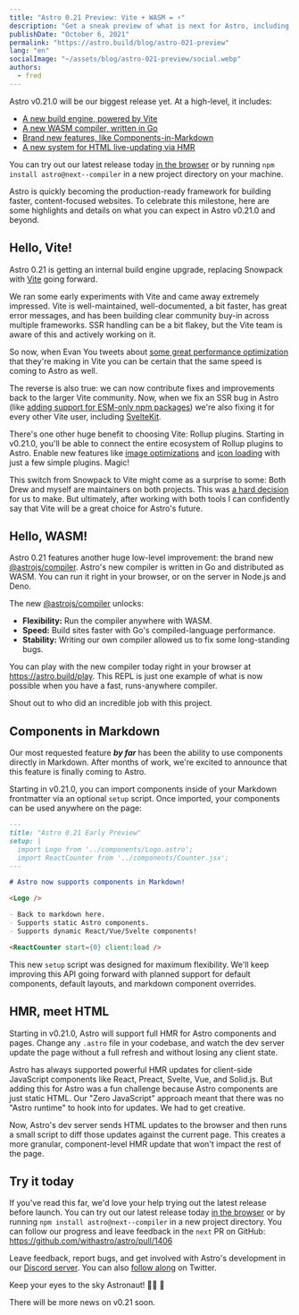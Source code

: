 ```yaml
---
title: "Astro 0.21 Preview: Vite + WASM = ⚡️"
description: "Get a sneak preview of what is next for Astro, including our new Vite build engine and WASM-powered Go compiler."
publishDate: "October 6, 2021"
permalink: "https://astro.build/blog/astro-021-preview"
lang: "en"
socialImage: "~/assets/blog/astro-021-preview/social.webp"
authors:
  - fred
---
```



Astro v0.21.0 will be our biggest release yet. At a high-level, it includes:

- [A new build engine, powered by Vite](#hello-vite)
- [A new WASM compiler, written in Go](#hello-wasm)
- [Brand new features, like Components-in-Markdown](#components-in-markdown)
- [A new system for HTML live-updating via HMR](#hmr-meet-html)

You can try out our latest release today [in the browser](https://gitpod.io#snapshot/5e7cf2f1-8108-4fa5-99d3-ed8de70d8c23) or by running `npm install astro@next--compiler` in a new project directory on your machine.

Astro is quickly becoming the production-ready framework for building faster, content-focused websites. To celebrate this milestone, here are some highlights and details on what you can expect in Astro v0.21.0 and beyond.

## Hello, Vite!

Astro 0.21 is getting an internal build engine upgrade, replacing Snowpack with [Vite](https://vitejs.dev) going forward.

We ran some early experiments with Vite and came away extremely impressed. Vite is well-maintained, well-documented, a bit faster, has great error messages, and has been building clear community buy-in across multiple frameworks. SSR handling can be a bit flakey, but the Vite team is aware of this and actively working on it.

So now, when Evan You tweets about [some great performance optimization](https://twitter.com/youyuxi/status/1440718351802646550) that they're making in Vite you can be certain that the same speed is coming to Astro as well.

The reverse is also true: we can now contribute fixes and improvements back to the larger Vite community. Now, when we fix an SSR bug in Astro (like [adding support for ESM-only npm packages](https://github.com/vitejs/vite/pull/5197)) we're also fixing it for every other Vite user, including [SvelteKit](https://kit.svelte.dev/docs#routing-endpoints).

There's one other huge benefit to choosing Vite: Rollup plugins. Starting in v0.21.0, you'll be able to connect the entire ecosystem of Rollup plugins to Astro. Enable new features like [image optimizations](https://github.com/JonasKruckenberg/imagetools/tree/main/packages/vite) and [icon loading](https://github.com/antfu/unplugin-icons) with just a few simple plugins. Magic!

This switch from Snowpack to Vite might come as a surprise to some: Both Drew and myself are maintainers on both projects. This was [a hard decision](https://dev.to/fredkschott/5-more-things-i-learned-building-snowpack-to-20-000-stars-5dc9) for us to make. But ultimately, after working with both tools I can confidently say that Vite will be a great choice for Astro's future.

## Hello, WASM!

Astro 0.21 features another huge low-level improvement: the brand new [@astrojs/compiler](https://github.com/withastro/astro-compiler-next). Astro's new compiler is written in Go and distributed as WASM. You can run it right in your browser, or on the server in Node.js and Deno.

The new [@astrojs/compiler](https://github.com/withastro/astro-compiler-next) unlocks:

- **Flexibility:** Run the compiler anywhere with WASM.
- **Speed:** Build sites faster with Go's compiled-language performance.
- **Stability:** Writing our own compiler allowed us to fix some long-standing bugs.

You can play with the new compiler today right in your browser at https://astro.build/play. This REPL is just one example of what is now possible when you have a fast, runs-anywhere compiler.

<p>
	Shout out to <Mention name="nate" /> who did an incredible job with this project.
</p>

## Components in Markdown

Our most requested feature **_by far_** has been the ability to use components directly in Markdown. After months of work, we're excited to announce that this feature is finally coming to Astro.

Starting in v0.21.0, you can import components inside of your Markdown frontmatter via an optional `setup` script. Once imported, your components can be used anywhere on the page:

```markdown
---
title: "Astro 0.21 Early Preview"
setup: |
  import Logo from '../components/Logo.astro';
  import ReactCounter from '../components/Counter.jsx';
---

# Astro now supports components in Markdown!

<Logo />

- Back to markdown here.
- Supports static Astro components.
- Supports dynamic React/Vue/Svelte components!

<ReactCounter start={0} client:load />
```

This new `setup` script was designed for maximum flexibility. We'll keep improving this API going forward with planned support for default components, default layouts, and markdown component overrides.

## HMR, meet HTML

Starting in v0.21.0, Astro will support full HMR for Astro components and pages. Change any `.astro` file in your codebase, and watch the dev server update the page without a full refresh and without losing any client state.

Astro has always supported powerful HMR updates for client-side JavaScript components like React, Preact, Svelte, Vue, and Solid.js. But adding this for Astro was a fun challenge because Astro components are just static HTML. Our "Zero JavaScript" approach meant that there was no "Astro runtime" to hook into for updates. We had to get creative.

Now, Astro's dev server sends HTML updates to the browser and then runs a small script to diff those updates against the current page. This creates a more granular, component-level HMR update that won't impact the rest of the page.

## Try it today

If you've read this far, we'd love your help trying out the latest release before launch. You can try out our latest release today [in the browser](https://gitpod.io#snapshot/5e7cf2f1-8108-4fa5-99d3-ed8de70d8c23) or by running `npm install astro@next--compiler` in a new project directory. You can follow our progress and leave feedback in the `next` PR on GitHub: https://github.com/withastro/astro/pull/1406

Leave feedback, report bugs, and get involved with Astro's development in our [Discord server](https://astro.build/chat). You can also [follow along](https://twitter.com/astrodotbuild) on Twitter.

<Note type="tip">

Keep your eyes to the sky Astronaut! 🧑‍🚀 🚀

There will be more news on v0.21 soon.

</Note>

